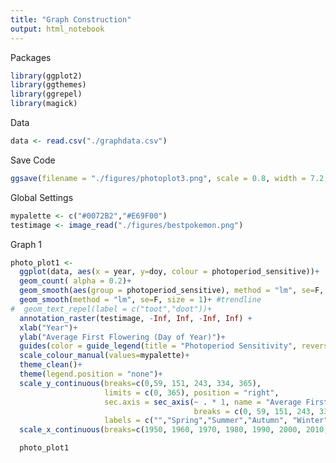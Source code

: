 ```yaml
---
title: "Graph Construction"
output: html_notebook
---
```


Packages
```r
library(ggplot2)
library(ggthemes)
library(ggrepel)
library(magick)

```

Data
```r
data <- read.csv("./graphdata.csv")

```

Save Code
```r
ggsave(filename = "./figures/photoplot3.png", scale = 0.8, width = 7.2, height = 10.8)
```

Global Settings
```r
mypalette <- c("#0072B2","#E69F00")
testimage <- image_read("./figures/bestpokemon.png")

```


Graph 1
```r
photo_plot1 <-
  ggplot(data, aes(x = year, y=doy, colour = photoperiod_sensitive))+
  geom_count( alpha = 0.2)+
  geom_smooth(aes(group = photoperiod_sensitive), method = "lm", se=F, size = 2, colour ="gray")+ #trendline
  geom_smooth(method = "lm", se=F, size = 1)+ #trendline
#  geom_text_repel(label = c("toot","doot"))+
  annotation_raster(testimage, -Inf, Inf, -Inf, Inf) +
  xlab("Year")+
  ylab("Average First Flowering (Day of Year)")+
  guides(color = guide_legend(title = "Photoperiod Sensitivity", reverse = TRUE))+
  scale_colour_manual(values=mypalette)+
  theme_clean()+
  theme(legend.position = "none")+
  scale_y_continuous(breaks=c(0,59, 151, 243, 334, 365),
                     limits = c(0, 365), position = "right",
                     sec.axis = sec_axis(~ . * 1, name = "Average First Flowering",
                                         breaks = c(0, 59, 151, 243, 334, 365),
                     labels = c("","Spring","Summer","Autumn", "Winter", "")))+
  scale_x_continuous(breaks=c(1950, 1960, 1970, 1980, 1990, 2000, 2010, 2017), limit = c(1945, 2030))

  photo_plot1
```

